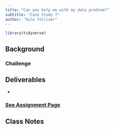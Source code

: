 ```yaml
---
title: "Can you help me with my data problem?"
subtitle: "Case Study 7"
author: "Kyle Tolliver"
---
```


```r
library(tidyverse)
```

## Background



### Challenge



## Deliverables

* 

### [See Assignment Page](./assign.html)

## Class Notes

